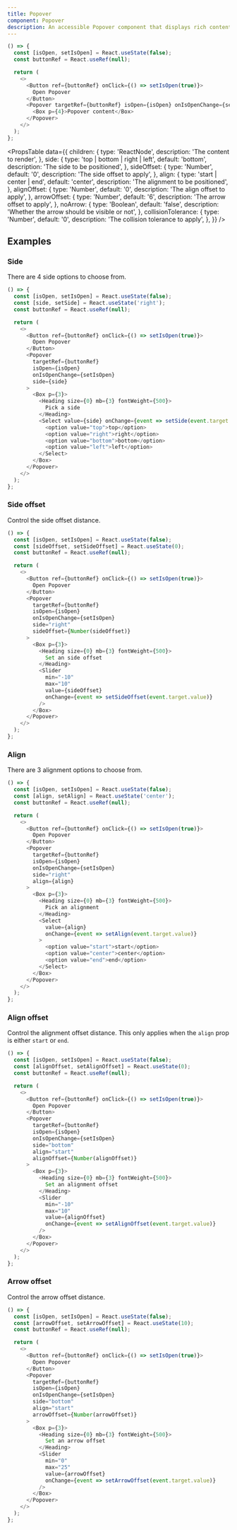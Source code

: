 ```yaml
---
title: Popover
component: Popover
description: An accessible Popover component that displays rich content as a result of clicking on a target.
---
```


```js live removeFragment
() => {
  const [isOpen, setIsOpen] = React.useState(false);
  const buttonRef = React.useRef(null);

  return (
    <>
      <Button ref={buttonRef} onClick={() => setIsOpen(true)}>
        Open Popover
      </Button>
      <Popover targetRef={buttonRef} isOpen={isOpen} onIsOpenChange={setIsOpen}>
        <Box p={4}>Popover content</Box>
      </Popover>
    </>
  );
};
```

<PropsTable
  data={{
    children: {
      type: 'ReactNode',
      description: 'The content to render',
    },
    side: {
      type: 'top | bottom | right | left',
      default: 'bottom',
      description: 'The side to be positioned',
    },
    sideOffset: {
      type: 'Number',
      default: '0',
      description: 'The side offset to apply',
    },
    align: {
      type: 'start | center | end',
      default: 'center',
      description: 'The alignment to be positioned',
    },
    alignOffset: {
      type: 'Number',
      default: '0',
      description: 'The align offset to apply',
    },
    arrowOffset: {
      type: 'Number',
      default: '6',
      description: 'The arrow offset to apply',
    },
    noArrow: {
      type: 'Boolean',
      default: 'false',
      description: 'Whether the arrow should be visible or not',
    },
    collisionTolerance: {
      type: 'Number',
      default: '0',
      description: 'The collision tolerance to apply',
    },
  }}
/>

## Examples

### Side

There are 4 side options to choose from.

```js live removeFragment
() => {
  const [isOpen, setIsOpen] = React.useState(false);
  const [side, setSide] = React.useState('right');
  const buttonRef = React.useRef(null);

  return (
    <>
      <Button ref={buttonRef} onClick={() => setIsOpen(true)}>
        Open Popover
      </Button>
      <Popover
        targetRef={buttonRef}
        isOpen={isOpen}
        onIsOpenChange={setIsOpen}
        side={side}
      >
        <Box p={3}>
          <Heading size={0} mb={3} fontWeight={500}>
            Pick a side
          </Heading>
          <Select value={side} onChange={event => setSide(event.target.value)}>
            <option value="top">top</option>
            <option value="right">right</option>
            <option value="bottom">bottom</option>
            <option value="left">left</option>
          </Select>
        </Box>
      </Popover>
    </>
  );
};
```

### Side offset

Control the side offset distance.

```js live removeFragment
() => {
  const [isOpen, setIsOpen] = React.useState(false);
  const [sideOffset, setSideOffset] = React.useState(0);
  const buttonRef = React.useRef(null);

  return (
    <>
      <Button ref={buttonRef} onClick={() => setIsOpen(true)}>
        Open Popover
      </Button>
      <Popover
        targetRef={buttonRef}
        isOpen={isOpen}
        onIsOpenChange={setIsOpen}
        side="right"
        sideOffset={Number(sideOffset)}
      >
        <Box p={3}>
          <Heading size={0} mb={3} fontWeight={500}>
            Set an side offset
          </Heading>
          <Slider
            min="-10"
            max="10"
            value={sideOffset}
            onChange={event => setSideOffset(event.target.value)}
          />
        </Box>
      </Popover>
    </>
  );
};
```

### Align

There are 3 alignment options to choose from.

```js live removeFragment
() => {
  const [isOpen, setIsOpen] = React.useState(false);
  const [align, setAlign] = React.useState('center');
  const buttonRef = React.useRef(null);

  return (
    <>
      <Button ref={buttonRef} onClick={() => setIsOpen(true)}>
        Open Popover
      </Button>
      <Popover
        targetRef={buttonRef}
        isOpen={isOpen}
        onIsOpenChange={setIsOpen}
        side="right"
        align={align}
      >
        <Box p={3}>
          <Heading size={0} mb={3} fontWeight={500}>
            Pick an alignment
          </Heading>
          <Select
            value={align}
            onChange={event => setAlign(event.target.value)}
          >
            <option value="start">start</option>
            <option value="center">center</option>
            <option value="end">end</option>
          </Select>
        </Box>
      </Popover>
    </>
  );
};
```

### Align offset

Control the alignment offset distance. This only applies when the `align` prop is either `start` or `end`.

```js live removeFragment
() => {
  const [isOpen, setIsOpen] = React.useState(false);
  const [alignOffset, setAlignOffset] = React.useState(0);
  const buttonRef = React.useRef(null);

  return (
    <>
      <Button ref={buttonRef} onClick={() => setIsOpen(true)}>
        Open Popover
      </Button>
      <Popover
        targetRef={buttonRef}
        isOpen={isOpen}
        onIsOpenChange={setIsOpen}
        side="bottom"
        align="start"
        alignOffset={Number(alignOffset)}
      >
        <Box p={3}>
          <Heading size={0} mb={3} fontWeight={500}>
            Set an alignment offset
          </Heading>
          <Slider
            min="-10"
            max="10"
            value={alignOffset}
            onChange={event => setAlignOffset(event.target.value)}
          />
        </Box>
      </Popover>
    </>
  );
};
```

### Arrow offset

Control the arrow offset distance.

```js live removeFragment
() => {
  const [isOpen, setIsOpen] = React.useState(false);
  const [arrowOffset, setArrowOffset] = React.useState(10);
  const buttonRef = React.useRef(null);

  return (
    <>
      <Button ref={buttonRef} onClick={() => setIsOpen(true)}>
        Open Popover
      </Button>
      <Popover
        targetRef={buttonRef}
        isOpen={isOpen}
        onIsOpenChange={setIsOpen}
        side="bottom"
        align="start"
        arrowOffset={Number(arrowOffset)}
      >
        <Box p={3}>
          <Heading size={0} mb={3} fontWeight={500}>
            Set an arrow offset
          </Heading>
          <Slider
            min="0"
            max="25"
            value={arrowOffset}
            onChange={event => setArrowOffset(event.target.value)}
          />
        </Box>
      </Popover>
    </>
  );
};
```
